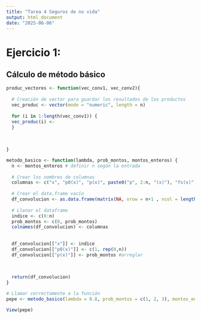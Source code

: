 ```yaml
---
title: "Tarea 4 Seguros de no vida"
output: html_document
date: "2025-06-06"
---
```


# Ejercicio 1:
## Cálculo de método básico 


```r
produc_vectores <- function(vec_conv1, vec_conv2){
  
  # Creación de vector para guardar los resultados de los productos
  vec_produc <- vector(mode = "numeric", length = n)
  
  for (i in 1:length(vec_conv1)) {
  vec_produc(i) <- 
  }
  
  
  
}
```




```r
metodo_basico <- function(lambda, prob_montos, montos_enteros) {
  n <- montos_enteros # definir n según la entrada
  
  # Crear los nombres de columnas
  columnas <- c("x", "p0(x)", "p(x)", paste0("p", 2:n, "(x)"), "fs(x)")
  
  # Crear el data.frame vacío
  df_convolucion <- as.data.frame(matrix(NA, nrow = n+1 , ncol = length(columnas)))
  
  # Llenar el dataframe
  indice <- c(0:n)
  prob_montos <- c(0, prob_montos)
  colnames(df_convolucion) <- columnas
  
  
  df_convolucion[["x"]] <- indice
  df_convolucion[["p0(x)"]] <- c(1, rep(0,n))
  df_convolucion[["p(x)"]] <- prob_montos #arreglar
  
  
  
  return(df_convolucion)
}

# Llamar correctamente a la función
pepe <- metodo_basico(lambda = 0.8, prob_montos = c(1, 2, 3), montos_enteros = 6)

View(pepe)

      
```


